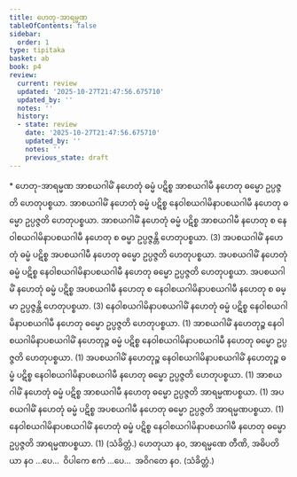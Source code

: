 ```yaml
---
title: ဟေတု-အာရမ္မဏ
tableOfContents: false
sidebar:
  order: 1
type: tipitaka
basket: ab
book: p4
review:
  current: review
  updated: '2025-10-27T21:47:56.675710'
  updated_by: ''
  notes: ''
  history:
  - state: review
    date: '2025-10-27T21:47:56.675710'
    updated_by: ''
    notes: ''
    previous_state: draft
---
```



<ReviewStatus review={frontmatter.review} showDetails={true} />

<HypothesisAnnotation frontmatter={frontmatter} />

<DynamicBreadcrumb />

<Paragraph type="center" book="p4">
* ဟေတု-အာရမ္မဏ
</Paragraph>

<Division number="138" book="p4" e="ch" v="39" p="513">

<Paragraph number="487" book="p4">
အာစယဂါမိံ နဟေတုံ ဓမ္မံ ပဋိစ္စ အာစယဂါမီ နဟေတု ဓမ္မော ဥပ္ပဇ္ဇတိ ဟေတုပစ္စယာ. အာစယဂါမိံ နဟေတုံ ဓမ္မံ ပဋိစ္စ နေဝါစယဂါမိနာပစယဂါမီ နဟေတု ဓမ္မော ဥပ္ပဇ္ဇတိ ဟေတုပစ္စယာ. အာစယဂါမိံ နဟေတုံ ဓမ္မံ ပဋိစ္စ အာစယဂါမီ နဟေတု စ နေဝါစယဂါမိနာပစယဂါမီ နဟေတု စ ဓမ္မာ ဥပ္ပဇ္ဇန္တိ ဟေတုပစ္စယာ. (3)
</Paragraph>

<Paragraph number="488" book="p4">
အပစယဂါမိံ နဟေတုံ ဓမ္မံ ပဋိစ္စ အပစယဂါမီ နဟေတု ဓမ္မော ဥပ္ပဇ္ဇတိ ဟေတုပစ္စယာ. အပစယဂါမိံ နဟေတုံ ဓမ္မံ ပဋိစ္စ နေဝါစယဂါမိနာပစယဂါမီ နဟေတု ဓမ္မော ဥပ္ပဇ္ဇတိ ဟေတုပစ္စယာ. အပစယဂါမိံ နဟေတုံ ဓမ္မံ ပဋိစ္စ အပစယဂါမီ နဟေတု စ နေဝါစယဂါမိနာပစယဂါမီ နဟေတု စ ဓမ္မာ ဥပ္ပဇ္ဇန္တိ ဟေတုပစ္စယာ. (3)
</Paragraph>

<Paragraph number="489" book="p4">
နေဝါစယဂါမိနာပစယဂါမိံ နဟေတုံ ဓမ္မံ ပဋိစ္စ နေဝါစယဂါမိနာပစယဂါမီ နဟေတု ဓမ္မော ဥပ္ပဇ္ဇတိ ဟေတုပစ္စယာ. (1)
</Paragraph>

<Paragraph number="490" book="p4">
အာစယဂါမိံ နဟေတုဉ္စ နေဝါစယဂါမိနာပစယဂါမိံ နဟေတုဉ္စ ဓမ္မံ ပဋိစ္စ နေဝါစယဂါမိနာပစယဂါမီ နဟေတု ဓမ္မော ဥပ္ပဇ္ဇတိ ဟေတုပစ္စယာ. (1)
</Paragraph>

<Paragraph number="491" book="p4">
အပစယဂါမိံ နဟေတုဉ္စ နေဝါစယဂါမိနာပစယဂါမိံ နဟေတုဉ္စ ဓမ္မံ ပဋိစ္စ နေဝါစယဂါမိနာပစယဂါမီ နဟေတု ဓမ္မော ဥပ္ပဇ္ဇတိ ဟေတုပစ္စယာ. (1)
</Paragraph>

</Division>
<Division number="139" book="p4" e="ch" v="39" p="514">

<Paragraph number="492" book="p4">
အာစယဂါမိံ နဟေတုံ ဓမ္မံ ပဋိစ္စ အာစယဂါမီ နဟေတု ဓမ္မော ဥပ္ပဇ္ဇတိ အာရမ္မဏပစ္စယာ. (1)
</Paragraph>

<Paragraph number="493" book="p4">
အပစယဂါမိံ နဟေတုံ ဓမ္မံ ပဋိစ္စ အပစယဂါမီ နဟေတု ဓမ္မော ဥပ္ပဇ္ဇတိ အာရမ္မဏပစ္စယာ. (1)
</Paragraph>

<Paragraph number="494" book="p4">
နေဝါစယဂါမိနာပစယဂါမိံ နဟေတုံ ဓမ္မံ ပဋိစ္စ နေဝါစယဂါမိနာပစယဂါမီ နဟေတု ဓမ္မော ဥပ္ပဇ္ဇတိ အာရမ္မဏပစ္စယာ. (1) (သံခိတ္တံ.)
</Paragraph>

<Paragraph number="495" book="p4">
ဟေတုယာ နဝ, အာရမ္မဏေ တီဏိ, အဓိပတိယာ နဝ …ပေ…  ဝိပါကေ ဧကံ …ပေ…  အဝိဂတေ နဝ. (သံခိတ္တံ.)
</Paragraph>
</Division>